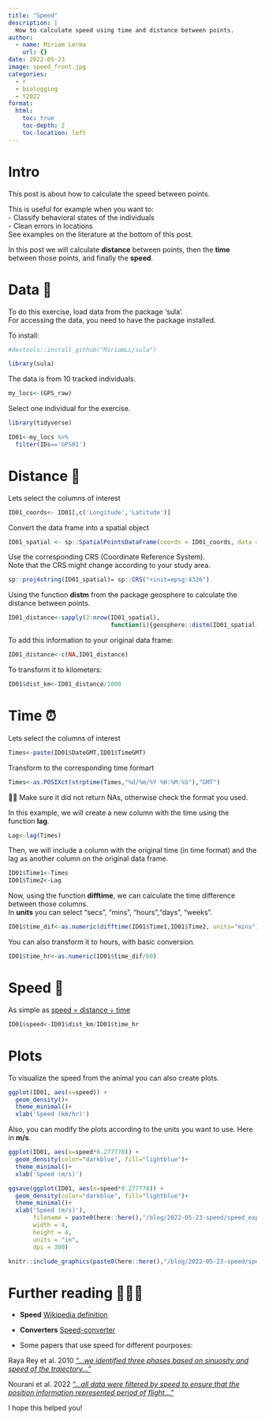 ```yaml
---
title: "Speed"
description: |
  How to calculate speed using time and distance between points.
author:
  - name: Miriam Lerma
    url: {}
date: 2022-05-23
image: speed_front.jpg
categories:
  - r
  - biologging
  - Y2022
format:
  html:
    toc: true
    toc-depth: 2
    toc-location: left
---
```



# Intro

This post is about how to calculate the speed between points.

This is useful for example when you want to:  
- Classify behavioral states of the individuals  
- Clean errors in locations  
See examples on the literature at the bottom of this post.

In this post we will calculate **distance** between points, then the **time** between those points, and finally the **speed**.

# Data 📖

To do this exercise, load data from the package 'sula'. <br>
For accessing the data, you need to have the package installed. 

To install:

```r
#devtools::install_github("MiriamLL/sula")
```

```r
library(sula)
```

The data is from 10 tracked individuals.

```r
my_locs<-(GPS_raw)
```

Select one individual for the exercise.

```r
library(tidyverse)
```

```r
ID01<-my_locs %>%
  filter(IDs=='GPS01')
```

# Distance 📏

Lets select the columns of interest

```r
ID01_coords<- ID01[,c('Longitude','Latitude')]
```

Convert the data frame into a spatial object

```r
ID01_spatial <- sp::SpatialPointsDataFrame(coords = ID01_coords, data = ID01)
```

Use the corresponding CRS (Coordinate Reference System).  
Note that the CRS might change according to your study area.

```r
sp::proj4string(ID01_spatial)= sp::CRS("+init=epsg:4326")
```

Using the function **distm** from the package geosphere to calculate the distance between points.

```r
ID01_distance<-sapply(2:nrow(ID01_spatial),
                             function(i){geosphere::distm(ID01_spatial[i-1,], ID01_spatial[i,])})
```

To add this information to your original data frame:

```r
ID01_distance<-c(NA,ID01_distance)
```

To transform it to kilometers:

```r
ID01$dist_km<-ID01_distance/1000
```

# Time ⏰

Lets select the columns of interest

```r
Times<-paste(ID01$DateGMT,ID01$TimeGMT)
```

Transform to the corresponding time formart

```r
Times<-as.POSIXct(strptime(Times,"%d/%m/%Y %H:%M:%S"),"GMT")
```

✋🏽
Make sure it did not return NAs, otherwise check the format you used.


In this example, we will create a new column with the time using the function **lag**. 

```r
Lag<-lag(Times)
```

Then, we will include a column with the original time (in time format) and the lag as another column on the original data frame.

```r
ID01$Time1<-Times
ID01$Time2<-Lag
```

Now, using the function **difftime**, we can calculate the time difference between those columns.  
In **units** you can select "secs", "mins", "hours","days", "weeks".  

```r
ID01$time_dif<-as.numeric(difftime(ID01$Time1,ID01$Time2, units="mins"))
```

You can also transform it to hours, with basic conversion.

```r
ID01$time_hr<-as.numeric(ID01$time_dif/60)
```

# Speed 🥏

As simple as [speed = distance ÷ time](https://www.bbc.co.uk/bitesize/topics/z83rkqt/articles/zhbtng8)

```r
ID01$speed<-ID01$dist_km/ID01$time_hr
```

# Plots

To visualize the speed from the animal you can also create plots.

```r
ggplot(ID01, aes(x=speed)) + 
  geom_density()+
  theme_minimal()+
  xlab('Speed (km/hr)')
```

Also, you can modify the plots according to the units you want to use. Here in **m/s**.

```r
ggplot(ID01, aes(x=speed*0.277778)) + 
  geom_density(color="darkblue", fill="lightblue")+
  theme_minimal()+
  xlab('Speed (m/s)')
```

```r
ggsave(ggplot(ID01, aes(x=speed*0.277778)) + 
  geom_density(color="darkblue", fill="lightblue")+
  theme_minimal()+
  xlab('Speed (m/s)'), 
       filename = paste0(here::here(),"/blog/2022-05-23-speed/speed_export.jpg"),
       width = 4, 
       height = 4, 
       units = "in",
       dpi = 300)
```

```r
knitr::include_graphics(paste0(here::here(),"/blog/2022-05-23-speed/speed_export.jpg"))
```

# Further reading 👩🏽‍🏫

- **Speed** [Wikipedia definition](https://en.wikipedia.org/wiki/Speed)

- **Converters** [Speed-converter](https://www.unitconverters.net/speed-converter.html) 

- Some papers that use speed for different pourposes:

Raya Rey et al. 2010 [*"...we identified three phases based on sinuosity and speed of the trajectory..."*](https://link.springer.com/article/10.1007/s10336-010-0531-y)

Nourani et al. 2022 ["...*all data were filtered by speed to ensure that the position information represented period of flight..."*](https://www.biorxiv.org/content/10.1101/2022.05.02.490292v1.full.pdf)


I hope this helped you! 